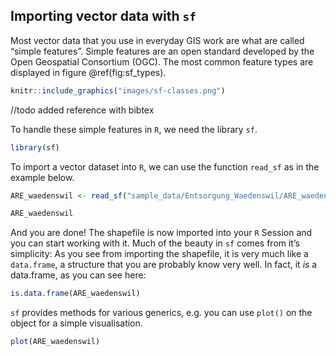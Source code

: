 ## Importing vector data with `sf`

Most vector data that you use in everyday GIS work are what are called "simple features". Simple features are an open standard developed by the Open Geospatial Consortium (OGC). The most common feature types are displayed in figure \@ref(fig:sf_types).

<!--
# TODO(ratnanil) add this somewhere
#  Most functions in sf start with `st_`, which stands for "spatial type" and is the same syntax used by Postgis. Source: https://stackoverflow.com/questions/7234679/what-is-st-in-postgis and https://github.com/r-spatial/sf/issues/140#issuecomment-270029715
-->


```r
knitr::include_graphics("images/sf-classes.png")
```
//todo added reference with bibtex

To handle these simple features in `R`, we need the library `sf`. 

```r
library(sf)
```

To import a vector dataset into `R`, we can use the function `read_sf` as in the example below. 
<!--
//todo how does the user get access to this dataset? 
//body make this available through the package?
-->
```r

ARE_waedenswil <- read_sf("sample_data/Entsorgung_Waedenswil/ARE_waedenswil.shp")

ARE_waedenswil
```

And you are done! The shapefile is now imported into your `R` Session and you can start working with it. Much of the beauty in `sf` comes from it's simplicity: As you see from importing the shapefile, it is very much like a `data.frame`, a structure that you are probably know very well. In fact, it *is* a data.frame, as you can see here:

```r
is.data.frame(ARE_waedenswil)
```

`sf` provides methods for various generics, e.g. you can use `plot()` on the object for a simple visualisation.

```r
plot(ARE_waedenswil)
```

